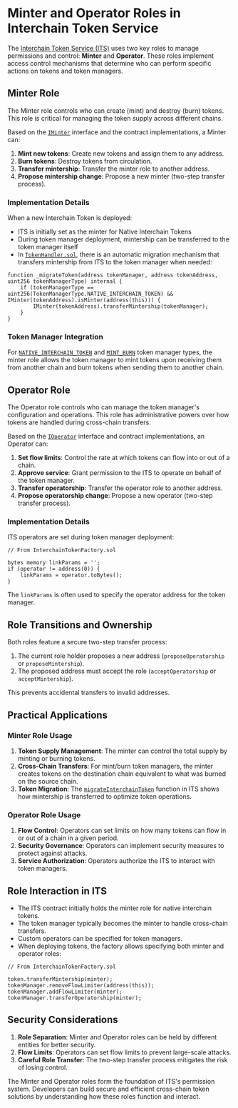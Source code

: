 # Minter and Operator Roles in Interchain Token Service

The [Interchain Token Service (ITS)](https://github.com/axelarnetwork/interchain-token-service/tree/main) uses two key roles to manage permissions and control: **Minter** and **Operator**. These roles implement access control mechanisms that determine who can perform specific actions on tokens and token managers.

## Minter Role

The Minter role controls who can create (mint) and destroy (burn) tokens. This role is critical for managing the token supply across different chains.

Based on the [`IMinter`](https://github.com/axelarnetwork/interchain-token-service/blob/main/contracts/interfaces/IMinter.sol) interface and the contract implementations, a Minter can:

1. **Mint new tokens**: Create new tokens and assign them to any address.
2. **Burn tokens**: Destroy tokens from circulation.
3. **Transfer mintership**: Transfer the minter role to another address.
4. **Propose mintership change**: Propose a new minter (two-step transfer process).

### Implementation Details

When a new Interchain Token is deployed:

- ITS is initially set as the minter for Native Interchain Tokens
- During token manager deployment, mintership can be transferred to the token manager itself
- In [`TokenHandler.sol`](https://github.com/axelarnetwork/interchain-token-service/blob/main/contracts/TokenHandler.sol), there is an automatic migration mechanism that transfers mintership from ITS to the token manager when needed:

```solidity
function _migrateToken(address tokenManager, address tokenAddress, uint256 tokenManagerType) internal {
    if (tokenManagerType == uint256(TokenManagerType.NATIVE_INTERCHAIN_TOKEN) && IMinter(tokenAddress).isMinter(address(this))) {
        IMinter(tokenAddress).transferMintership(tokenManager);
    }
}
```

### Token Manager Integration

For [`NATIVE_INTERCHAIN_TOKEN`](https://github.com/axelarnetwork/interchain-token-service/blob/4ba40851ee13cf98077e38b49f2c106d09a2f67c/contracts/interfaces/ITokenManagerType.sol#L11) and [`MINT_BURN`](https://github.com/axelarnetwork/interchain-token-service/blob/4ba40851ee13cf98077e38b49f2c106d09a2f67c/contracts/interfaces/ITokenManagerType.sol#L15) token manager types, the minter role allows the token manager to mint tokens upon receiving them from another chain and burn tokens when sending them to another chain.

## Operator Role

The Operator role controls who can manage the token manager's configuration and operations. This role has administrative powers over how tokens are handled during cross-chain transfers.

Based on the [`IOperator`](https://github.com/axelarnetwork/interchain-token-service/blob/main/contracts/interfaces/IOperator.sol) interface and contract implementations, an Operator can:

1. **Set flow limits**: Control the rate at which tokens can flow into or out of a chain.
2. **Approve service**: Grant permission to the ITS to operate on behalf of the token manager.
3. **Transfer operatorship**: Transfer the operator role to another address.
4. **Propose operatorship change**: Propose a new operator (two-step transfer process).

### Implementation Details

ITS operators are set during token manager deployment:

```solidity
// From InterchainTokenFactory.sol

bytes memory linkParams = '';
if (operator != address(0)) {
    linkParams = operator.toBytes();
}
```

The `linkParams` is often used to specify the operator address for the token manager.

## Role Transitions and Ownership

Both roles feature a secure two-step transfer process:

1. The current role holder proposes a new address (`proposeOperatorship` or `proposeMintership`).
2. The proposed address must accept the role (`acceptOperatorship` or `acceptMintership`).

This prevents accidental transfers to invalid addresses.

## Practical Applications

### Minter Role Usage

1. **Token Supply Management**: The minter can control the total supply by minting or burning tokens.
2. **Cross-Chain Transfers**: For mint/burn token managers, the minter creates tokens on the destination chain equivalent to what was burned on the source chain.
3. **Token Migration**: The [`migrateInterchainToken`](https://github.com/axelarnetwork/interchain-token-service/blob/main/contracts/InterchainTokenService.sol) function in ITS shows how mintership is transferred to optimize token operations.

### Operator Role Usage

1. **Flow Control**: Operators can set limits on how many tokens can flow in or out of a chain in a given period.
2. **Security Governance**: Operators can implement security measures to protect against attacks.
3. **Service Authorization**: Operators authorize the ITS to interact with token managers.

## Role Interaction in ITS

- The ITS contract initially holds the minter role for native interchain tokens.
- The token manager typically becomes the minter to handle cross-chain transfers.
- Custom operators can be specified for token managers.
- When deploying tokens, the factory allows specifying both minter and operator roles:

```solidity
// From InterchainTokenFactory.sol

token.transferMintership(minter);
tokenManager.removeFlowLimiter(address(this));
tokenManager.addFlowLimiter(minter);
tokenManager.transferOperatorship(minter);
```

## Security Considerations

1. **Role Separation**: Minter and Operator roles can be held by different entities for better security.
2. **Flow Limits**: Operators can set flow limits to prevent large-scale attacks.
3. **Careful Role Transfer**: The two-step transfer process mitigates the risk of losing control.

The Minter and Operator roles form the foundation of ITS's permission system. Developers can build secure and efficient cross-chain token solutions by understanding how these roles function and interact.